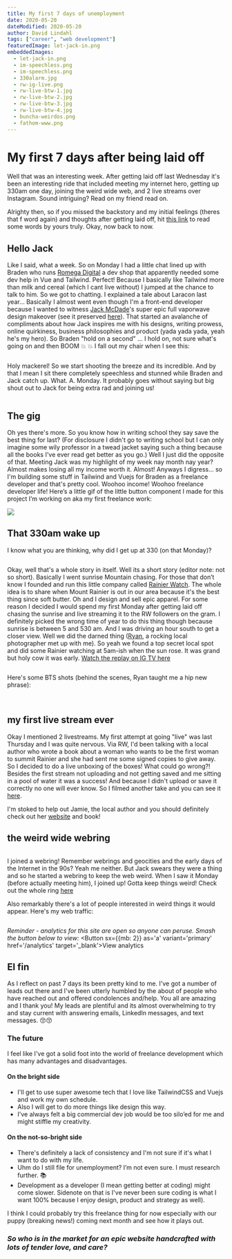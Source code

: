 ```yaml
---
title: My first 7 days of unemployment
date: 2020-05-20
dateModified: 2020-05-20
author: David Lindahl
tags: ["career", "web development"]
featuredImage: let-jack-in.png
embeddedImages:
  - let-jack-in.png
  - im-speechless.png
  - im-speechless.png
  - 330alarm.jpg
  - rw-ig-live.png
  - rw-live-btw-1.jpg
  - rw-live-btw-2.jpg
  - rw-live-btw-3.jpg
  - rw-live-btw-4.jpg
  - buncha-weirdos.png
  - fathom-www.png
---
```


# My first 7 days after being laid off
Well that was an interesting week. After getting laid off last Wednesday it's been an interesting ride that included meeting my internet hero, getting up 330am one day, joining the weird wide web, and 2 live streams over Instagram. Sound intriguing? Read on my friend read on.

Alrighty then, so if you missed the backstory and my initial feelings (theres that f word again) and thoughts after getting laid off, hit [this link](/posts/2020/05/day-1-unemployment/) to read some words by yours truly. Okay, now back to now.

## Hello Jack
Like I said, what a week. So on Monday I had a little chat lined up with Braden who runs [Romega Digital](https://romegadigital.com/) a dev shop that apparently needed some dev help in Vue and Tailwind. Perfect! Because I basically like Tailwind more than milk and cereal (which I cant live without) I jumped at the chance to talk to him. So we got to chatting. I explained a tale about Laracon last year... Basically I almost went even though I'm a front-end developer because I wanted to witness [Jack McDade](https://jackmcdade.com/)'s super epic full vaporwave design makeover (see it preserved [here](http://2019.laracon.us/)). That started an avalanche of compliments about how Jack inspires me with his designs, writing prowess, online quirkiness, business philosophies and product (yada yada yada, yeah he's my hero). So Braden "hold on a second" ... I hold on, not sure what's going on and then BOOM 💥 💥 I fall out my chair when I see this:

<Img fluid={props.embedded.image1.fluid} />

Holy mackerel! So we start shooting the breeze and its incredible. And by that I mean I sit there completely speechless and stunned while Braden and Jack catch up. What. A. Monday. It probably goes without saying but big shout out to Jack for being extra rad and joining us!

<Img fluid={props.embedded.image2.fluid} />

## The gig
Oh yes there's more. So you know how in writing school they say save the best thing for last? (For disclosure I didn't go to writing school but I can only imagine some wily professor in a twead jacket saying such a thing because all the books I've ever read get better as you go.) Well I just did the opposite of that. Meeting Jack was my highlight of my week nay month nay year? Almost makes losing all my income worth it. Almost! Anyways I digress... so I'm building some stuff in Tailwind and Vuejs for Braden as a freelance developer and that's pretty cool. Woohoo income! Woohoo freelance developer life!
Here’s a little gif of the little button component I made for this project I’m working on aka my first freelance work: 

<Image 
    src='https://i.imgur.com/Cwz0J6W.gif'
/>

## That 330am wake up
I know what you are thinking, why did I get up at 330 (on that Monday)?

<Img fixed={props.embedded.image4.fixed} />

Okay, well that's a whole story in itself. Well its a short story (editor note: not so short). Basically I went sunrise Mountain chasing. For those that don’t know I founded and run this little company called [Rainier Watch](https://rainierwatch.com). The whole idea is to share when Mount Rainier is out in our area because it's the best thing since soft butter. Oh and I design and sell epic apparel. For some reason I decided I would spend my first Monday after getting laid off chasing the sunrise and live streaming it to the RW followers on the gram. I definitely picked the wrong time of year to do this thing though because sunrise is between 5 and 530 am. And I was driving an hour south to get a closer view. Well we did the darned thing ([Ryan](https://instagram.com/rivryan_photography), a rocking local photographer met up with me). So yeah we found a top secret local spot and did some Rainier watching at 5am-ish when the sun rose. It was grand but holy cow it was early. [Watch the replay on IG TV here](https://www.instagram.com/tv/CAVInJ7jsnQ/)

<Img fixed={props.embedded.image5.fixed} />

Here's some BTS shots (behind the scenes, Ryan taught me a hip new phrase):

<Img fixed={props.embedded.image6.fixed} />
<Img fixed={props.embedded.image7.fixed} />
<Img fixed={props.embedded.image8.fixed} />
<Img fixed={props.embedded.image9.fixed} />


## my first live stream ever
Okay I mentioned 2 livestreams. My first attempt at going "live" was last Thursday and I was quite nervous. Via RW, I'd been talking with a local author who wrote a book about a woman who wants to be the first woman to summit Rainier and she had sent me some signed copies to give away. So I decided to do a live unboxing of the boxes! What could go wrong?! Besides the first stream not uploading and not getting saved and me sitting in a pool of water it was a success! And because I didn't upload or save it correctly no one will ever know. So I filmed another take and you can see it [here](https://www.instagram.com/tv/CAMOKT3AAd4/).

I'm stoked to help out Jamie, the local author and you should definitely check out her [website](https://jamiemcgillen.com/) and book!

## the weird wide webring

<Img fluid={props.embedded.image10.fluid} />

I joined a webring! Remember webrings and geocities and the early days of the Internet in the 90s? Yeah me neither. But Jack swears they were a thing and so he started a webring to keep the web weird. When I saw it Monday (before actually meeting him), I joined up! Gotta keep things weird! Check out the whole ring [here](https://weirdwidewebring.net/)

Also remarkably there's a lot of people interested in weird things it would appear. Here's my web traffic:

<Img fluid={props.embedded.image11.fluid} />


_Reminder - analytics for this site are open so anyone can peruse. Smash the button below to view:_
<Button 
    sx={{mb: 2}} 
    as='a' 
    variant='primary' 
    href='/analytics' 
    target='_blank'>View analytics
</Button>

## El fin
As I reflect on past 7 days its been pretty kind to me. I've got a number of leads out there and I've been utterly humbled by the about of people who have reached out and offered condolences and/help. You all are amazing and I thank you! My leads are plentiful and its almost overwhelming to try and stay current with answering emails,  LinkedIn messages, and text messages. 😚😚

### The future
I feel like I've got a solid foot into the world of freelance development which has many advantages and disadvantages.

#### On the bright side
* I'll get to use super awesome tech that I love like TailwindCSS and Vuejs and work my own schedule.
* Also I will get to do more things like design this way.
* I've always felt a big commercial dev job would be too silo’ed for me and might stiffle my creativity.
#### On the not-so-bright side
* There's definitely a lack of consistency and I'm not sure if it's what I want to do with my life.
* Uhm do I still file for unemployment? I’m not even sure. I must research further. 📚
* Development as a developer (I mean getting better at coding) might come slower. Sidenote on that is I've never been sure coding is what I want 100% because I enjoy design, product and strategy as well).

I think I could probably try this freelance thing for now especially with our puppy (breaking news!) coming next month and see how it plays out.


### **_So who is in the market for an epic website handcrafted with lots of tender love, and care?_**